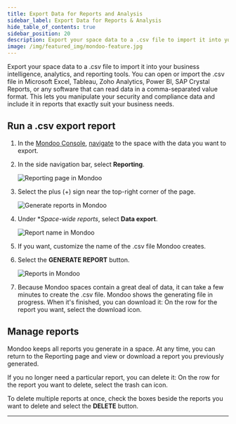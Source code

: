 ```yaml
---
title: Export Data for Reports and Analysis
sidebar_label: Export Data for Reports & Analysis
hide_table_of_contents: true
sidebar_position: 20
description: Export your space data to a .csv file to import it into your business intelligence, analytics, and reporting tools. You can open the .csv file in Microsoft Excel, Tableau, Zoho Analytics, Power BI, SAP Crystal Reports, or any software that can read data in a comma-separated value format. This lets you manipulate your security and compliance data and include it in reports that exactly suit your business needs.
image: /img/featured_img/mondoo-feature.jpg
---
```


Export your space data to a .csv file to import it into your business intelligence, analytics, and reporting tools. You can open or import the .csv file in Microsoft Excel, Tableau, Zoho Analytics, Power BI, SAP Crystal Reports, or any software that can read data in a comma-separated value format. This lets you manipulate your security and compliance data and include it in reports that exactly suit your business needs.

## Run a .csv export report

1. In the [Mondoo Console](https://console.mondoo.com), [navigate](/platform/start/navigate) to the space with the data you want to export.

2. In the side navigation bar, select **Reporting**.

   ![Reporting page in Mondoo](/img/platform/reporting/add-report.png)

3. Select the plus (+) sign near the top-right corner of the page.

   ![Generate reports in Mondoo](/img/platform/reporting/generate-reports.png)

4. Under **Space-wide reports*, select **Data export**.

   ![Report name in Mondoo](/img/platform/reporting/report-name.png)

5. If you want, customize the name of the .csv file Mondoo creates.

6. Select the **GENERATE REPORT** button.

   ![Reports in Mondoo](/img/platform/reporting/reports-list.png)

7. Because Mondoo spaces contain a great deal of data, it can take a few minutes to create the .csv file. Mondoo shows the generating file in progress. When it's finished, you can download it: On the row for the report you want, select the download icon.

## Manage reports

Mondoo keeps all reports you generate in a space. At any time, you can return to the Reporting page and view or download a report you previously generated.

If you no longer need a particular report, you can delete it: On the row for the report you want to delete, select the trash can icon.

To delete multiple reports at once, check the boxes beside the reports you want to delete and  select the **DELETE** button.

---
